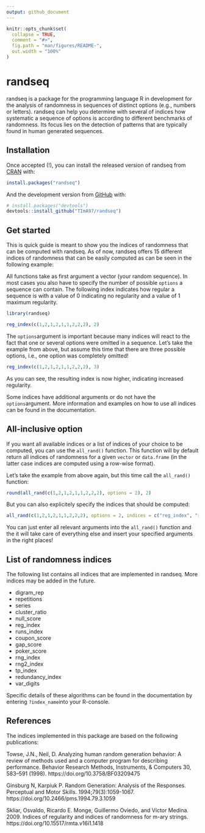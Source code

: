 ```yaml
---
output: github_document
---
```


<!-- README.md is generated from README.Rmd. Please edit that file -->

```r
knitr::opts_chunk$set(
  collapse = TRUE,
  comment = "#>",
  fig.path = "man/figures/README-",
  out.width = "100%"
)
```

# randseq

<!-- badges: start -->
<!-- badges: end -->

randseq is a package for the programming language R in development for the 
analysis of randomness in sequences of distinct options (e.g., numbers or 
letters). randseq can help you determine with several of indices how systematic 
a sequence of options is according to different benchmarks of randomness. Its 
focus lies on the detection of patterns that are typically found in human 
generated sequences.

## Installation

Once accepted (!), you can install the released version of randseq from [CRAN](https://CRAN.R-project.org) with:

``` r
install.packages("randseq")
```

And the development version from [GitHub](https://github.com/) with:

``` r
# install.packages("devtools")
devtools::install_github("TImA97/randseq")
```
## Get started

This is quick guide is meant to show you the indices of randomness that can be 
computed with randseq. As of now, randseq offers 15 different indices of
randomness that can be easily computed as can be seen in the following example:

All functions take as first argument a vector (your random sequence). In most
cases you also have to specify the number of possible `options` a sequence can 
contain. The following index indicates how regular a sequence is with a 
value of 0 indicating no regularity and a value of 1 maximum regularity. 

```r
library(randseq)

reg_index(c(1,2,1,2,1,1,2,2,2), 2)
```

The `options`argument is important because many indices will react to the fact
that one or several options were omitted in a sequence. 
Let's take the example from above, but assume this time that there are 
three possible options, i.e., one option was completely omitted!

```r
reg_index(c(1,2,1,2,1,1,2,2,2), 3)
```

As you can see, the resulting index is now higher, indicating increased regularity.

Some indices have additional arguments or do not have the `options`argument. 
More information and examples on how to use all indices can be found in the
documentation. 


## All-inclusive option

If you want all available indices or a list of indices of your choice to be 
computed, you can use the `all_rand()` function. This function will by default
return all indices of randomness for a given `vector` or `data.frame` (in the latter
case indices are computed using a row-wise format). 

Let's take the example from above again, but this time call the `all_rand()`
function:

```r
round(all_rand(c(1,2,1,2,1,1,2,2,2), options = 2), 2)
```

But you can also explicitely specify the indices that should be computed:

```r
all_rand(c(1,2,1,2,1,1,2,2,2), options = 2, indices = c("reg_index", "rng_index"))
```

You can just enter all relevant arguments into the `all_rand()` function and the 
it will take care of everything else and insert your specified arguments
in the right places! 


## List of randomness indices

The following list contains all indices that are implemented in randseq.
More indices may be added in the future. 

- digram_rep
- repetitions
- series
- cluster_ratio
- null_score
- reg_index
- runs_index
- coupon_score
- gap_score
- poker_score
- rng_index
- rng2_index
- tp_index
- redundancy_index
- var_digits

Specific details of these algorithms can be found in the documentation by entering
`?index_name`into your R-console. 

## References 

The indices implemented in this package are based on the following publications: 

Towse, J.N., Neil, D. Analyzing human random generation behavior: A review of
methods used and a computer program for describing performance. Behavior
Research Methods, Instruments, & Computers 30, 583–591 (1998).
https://doi.org/10.3758/BF03209475

Ginsburg N, Karpiuk P. Random Generation: Analysis of the Responses.
Perceptual and Motor Skills. 1994;79(3):1059-1067.
https://doi.org/10.2466/pms.1994.79.3.1059

Skliar, Osvaldo, Ricardo E. Monge, Guillermo Oviedo, and Víctor Medina. 2009.
Indices of regularity and indices of randomness for m-ary strings.
https://doi.org/10.15517/rmta.v16i1.1418

